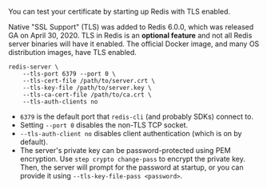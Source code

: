 You can test your certificate by starting up Redis with TLS enabled.

<Alert severity="warning">
  Native "SSL Support" (TLS) was added to Redis 6.0.0, which was released GA on
  April 30, 2020. TLS in Redis is an <strong>optional feature</strong> and not
  all Redis server binaries will have it enabled. The official Docker image, and
  many OS distribution images, have TLS enabled.
</Alert>

```shell
redis-server \
	--tls-port 6379 --port 0 \
	--tls-cert-file /path/to/server.crt \
	--tls-key-file /path/to/server.key \
	--tls-ca-cert-file /path/to/ca.crt \
	--tls-auth-clients no
```

- `6379` is the default port that `redis-cli` (and probably SDKs) connect to.
- Setting `--port 0` disables the non-TLS TCP socket.
- `--tls-auth-client no` disables client authentication (which is on by default).
- The server's private key can be password-protected using PEM encryption.
  Use `step crypto change-pass` to encrypt the private key.
  Then, the server will prompt for the password at startup, or you can provide it using `--tls-key-file-pass <password>`.
